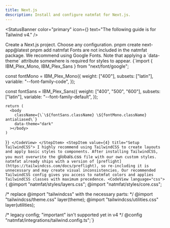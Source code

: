 ```yaml
---
title: Next.js
description: Install and configure natmfat for Next.js.
---
```



<StatusBanner
  color="primary"
  icon={<RiInformationIcon />}
  text="The following guide is for Tailwind v4."
/>

<StepRoot>
  <StepItem value={1} title="Create project">
    Create a Next.js project. Choose any configuration.
    <CodeView language="bash">pnpm create next-app@latest</CodeView>
  </StepItem>
  <StepItem value={2} title="Install natmfat">
    <CodeView language="bash">pnpm add natmfat</CodeView>
  </StepItem>
  <StepItem value={3} title="Add fonts">
    Fonts are not included in the natmfat package. We recommend using Google Fonts. Note that applying a `data-theme` attribute somewhere is required for styles to appear.
<CodeView language="ts">
{`import { IBM_Plex_Mono, IBM_Plex_Sans } from "next/font/google";

const fontMono = IBM_Plex_Mono({
    weight: ["400"],
    subsets: ["latin"],
    variable: "--font-family-code",
});

const fontSans = IBM_Plex_Sans({
    weight: ["400", "500", "600"],
    subsets: ["latin"],
    variable: "--font-family-default",
});

    return (
      <body
        className={\`\${fontSans.className} \${fontMono.className} antialiased\`}
        data-theme="dark"
      ></body>
    )
}`}
</CodeView>
  </StepItem>
  <StepItem value={4} title="Setup TailwindCSS">
    I highly recommend using TailwindCSS to create layouts and apply basic styles to components. After installing TailwindCSS, you must overwrite the `globals.css` file with our own custom styles. natmfat already ships with a version of [preflight](https://tailwindcss.com/docs/preflight), so re-including it is unnecessary and may create visual inconsistencies. Our recommended TailwindCSS config gives you access to natmfat colors and applies TailwindCSS classes with maximum precedence.
    <CodeView language="css">{`
@import "natmfat/styles/layers.css";
@import "natmfat/styles/core.css";

/* replace @import "tailwindcss" with the necessary parts: */
@import "tailwindcss/theme.css" layer(theme);
@import "tailwindcss/utilities.css" layer(utilities);

/* legacy config; "important" isn't supported yet in v4 */
@config "natmfat/integrations/tailwind.config.ts";`}</CodeView>
  </StepItem>

</StepRoot>
